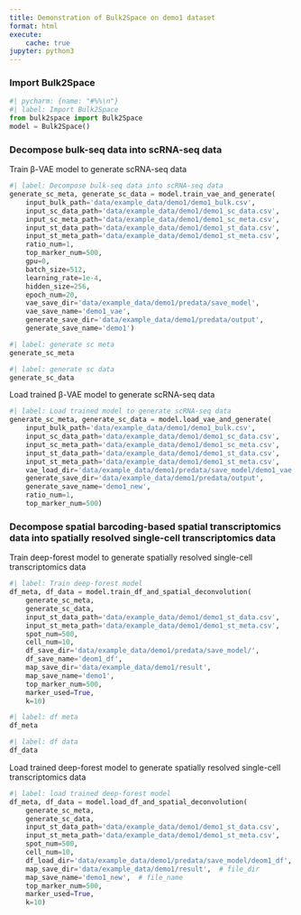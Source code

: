 ```yaml
---
title: Demonstration of Bulk2Space on demo1 dataset
format: html
execute:
    cache: true
jupyter: python3
---
```




### Import Bulk2Space

```python
#| pycharm: {name: "#%%\n"}
#| label: Import Bulk2Space
from bulk2space import Bulk2Space
model = Bulk2Space()
```

### Decompose bulk-seq data into scRNA-seq data

Train β-VAE model to generate scRNA-seq data

```python
#| label: Decompose bulk-seq data into scRNA-seq data
generate_sc_meta, generate_sc_data = model.train_vae_and_generate(
    input_bulk_path='data/example_data/demo1/demo1_bulk.csv',
    input_sc_data_path='data/example_data/demo1/demo1_sc_data.csv',
    input_sc_meta_path='data/example_data/demo1/demo1_sc_meta.csv',
    input_st_data_path='data/example_data/demo1/demo1_st_data.csv',
    input_st_meta_path='data/example_data/demo1/demo1_st_meta.csv',
    ratio_num=1,
    top_marker_num=500,
    gpu=0,
    batch_size=512,
    learning_rate=1e-4,
    hidden_size=256,
    epoch_num=20,
    vae_save_dir='data/example_data/demo1/predata/save_model',
    vae_save_name='demo1_vae',
    generate_save_dir='data/example_data/demo1/predata/output',
    generate_save_name='demo1')
```

```python
#| label: generate sc meta
generate_sc_meta
```

```python
#| label: generate sc data
generate_sc_data
```

Load trained β-VAE model to generate scRNA-seq data

```python
#| label: Load trained model to generate scRNA-seq data
generate_sc_meta, generate_sc_data = model.load_vae_and_generate(
    input_bulk_path='data/example_data/demo1/demo1_bulk.csv',
    input_sc_data_path='data/example_data/demo1/demo1_sc_data.csv',
    input_sc_meta_path='data/example_data/demo1/demo1_sc_meta.csv',
    input_st_data_path='data/example_data/demo1/demo1_st_data.csv',
    input_st_meta_path='data/example_data/demo1/demo1_st_meta.csv',
    vae_load_dir='data/example_data/demo1/predata/save_model/demo1_vae.pth',
    generate_save_dir='data/example_data/demo1/predata/output', 
    generate_save_name='demo1_new',
    ratio_num=1,
    top_marker_num=500)
```

### Decompose spatial barcoding-based spatial transcriptomics data into spatially resolved single-cell transcriptomics data

Train deep-forest model to generate spatially resolved single-cell transcriptomics data

```python
#| label: Train deep-forest model
df_meta, df_data = model.train_df_and_spatial_deconvolution(
    generate_sc_meta,
    generate_sc_data,
    input_st_data_path='data/example_data/demo1/demo1_st_data.csv',
    input_st_meta_path='data/example_data/demo1/demo1_st_meta.csv',
    spot_num=500,
    cell_num=10,
    df_save_dir='data/example_data/demo1/predata/save_model/',
    df_save_name='deom1_df',
    map_save_dir='data/example_data/demo1/result', 
    map_save_name='demo1',
    top_marker_num=500,
    marker_used=True,
    k=10)
```

```python
#| label: df meta
df_meta
```

```python
#| label: df data
df_data
```

Load trained deep-forest model to generate spatially resolved single-cell transcriptomics data

```python
#| label: load trained deep-forest model
df_meta, df_data = model.load_df_and_spatial_deconvolution(
    generate_sc_meta,
    generate_sc_data,
    input_st_data_path='data/example_data/demo1/demo1_st_data.csv',
    input_st_meta_path='data/example_data/demo1/demo1_st_meta.csv',
    spot_num=500,
    cell_num=10,
    df_load_dir='data/example_data/demo1/predata/save_model/deom1_df',
    map_save_dir='data/example_data/demo1/result',  # file_dir
    map_save_name='demo1_new',  # file_name
    top_marker_num=500,
    marker_used=True,
    k=10)
```


